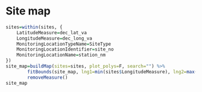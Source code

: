 # Site map {#site-map}
```r
sites=within(sites, {
	LatitudeMeasure=dec_lat_va
	LongitudeMeasure=dec_long_va
	MonitoringLocationTypeName=SiteType
	MonitoringLocationIdentifier=site_no
	MonitoringLocationName=station_nm
})
site_map=buildMap(sites=sites, plot_polys=F, search="") %>% 
		fitBounds(site_map, lng1=min(sites$LongitudeMeasure), lng2=max(sites$LongitudeMeasure), lat1=min(sites$LatitudeMeasure), lat2=max(sites$LatitudeMeasure)) %>% 
		removeMeasure()
site_map
```
